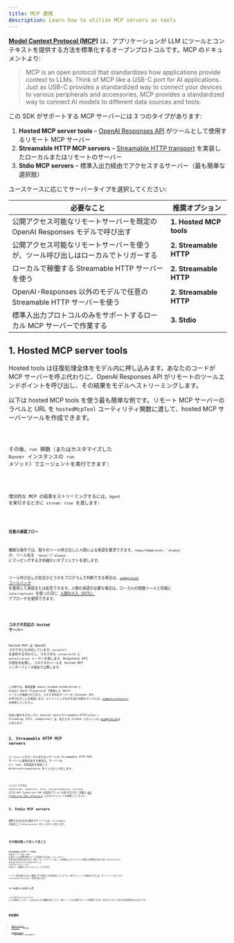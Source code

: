 ```yaml
---
title: MCP 連携
description: Learn how to utilize MCP servers as tools
---
```



[**Model Context Protocol (MCP)**](https://modelcontextprotocol.io) は、アプリケーションが LLM にツールとコンテキストを提供する方法を標準化するオープンプロトコルです。MCP のドキュメントより:

> MCP is an open protocol that standardizes how applications provide context to LLMs. Think of MCP like a USB-C port for AI applications. Just as USB-C provides a standardized way to connect your devices to various peripherals and accessories, MCP provides a standardized way to connect AI models to different data sources and tools.

この SDK がサポートする MCP サーバーには 3 つのタイプがあります:

1. **Hosted MCP server tools** – [OpenAI Responses API](https://platform.openai.com/docs/guides/tools-remote-mcp) がツールとして使用するリモート MCP サーバー
2. **Streamable HTTP MCP servers** – [Streamable HTTP transport](https://modelcontextprotocol.io/docs/concepts/transports#streamable-http) を実装したローカルまたはリモートのサーバー
3. **Stdio MCP servers** – 標準入出力経由でアクセスするサーバー（最も簡単な選択肢）

ユースケースに応じてサーバータイプを選択してください:

| 必要なこと                                                                         | 推奨オプション          |
| ---------------------------------------------------------------------------------- | ----------------------- |
| 公開アクセス可能なリモートサーバーを既定の OpenAI Responses モデルで呼び出す       | **1. Hosted MCP tools** |
| 公開アクセス可能なリモートサーバーを使うが、ツール呼び出しはローカルでトリガーする | **2. Streamable HTTP**  |
| ローカルで稼働する Streamable HTTP サーバーを使う                                  | **2. Streamable HTTP**  |
| OpenAI-Responses 以外のモデルで任意の Streamable HTTP サーバーを使う               | **2. Streamable HTTP**  |
| 標準入出力プロトコルのみをサポートするローカル MCP サーバーで作業する              | **3. Stdio**            |

## 1. Hosted MCP server tools

Hosted tools は往復処理全体をモデル内に押し込みます。あなたのコードが MCP サーバーを呼ぶ代わりに、OpenAI Responses API がリモートのツールエンドポイントを呼び出し、その結果をモデルへストリーミングします。

以下は hosted MCP tools を使う最も簡単な例です。リモート MCP サーバーのラベルと URL を `hostedMcpTool` ユーティリティ関数に渡して、hosted MCP サーバーツールを作成できます。

<Code lang="typescript" code={hostedAgentExample} title="hostedAgent.ts" />

その後、`run` 関数（またはカスタマイズした `Runner` インスタンスの `run` メソッド）でエージェントを実行できます:

<Code
  lang="typescript"
  code={hostedExample}
  title="Run with hosted MCP tools"
/>

増分的な MCP の結果をストリーミングするには、`Agent` を実行するときに `stream: true` を渡します:

<Code
  lang="typescript"
  code={hostedStreamExample}
  title="Run with hosted MCP tools (streaming)"
/>

#### 任意の承認フロー

機微な操作では、個々のツール呼び出しに人間による承認を要求できます。`requireApproval: 'always'` か、ツール名を `'never'`/`'always'` にマッピングするきめ細かいオブジェクトを渡します。

ツール呼び出しが安全かどうかをプログラムで判断できる場合は、[`onApproval` コールバック](https://github.com/openai/openai-agents-js/blob/main/examples/mcp/hosted-mcp-on-approval.ts) を使用して承認または拒否できます。人間の承認が必要な場合は、ローカルの関数ツールと同様に `interruptions` を使った同じ [人間の介入（HITL）](/openai-agents-js/ja/guides/human-in-the-loop/) アプローチを使用できます。

<Code
  lang="typescript"
  code={hostedHITLExample}
  title="Human in the loop with hosted MCP tools"
/>

### コネクタ対応の hosted サーバー

Hosted MCP は OpenAI コネクタにも対応しています。`serverUrl` を提供する代わりに、コネクタの `connectorId` と `authorization` トークンを渡します。Responses API が認証を処理し、コネクタのツールを hosted MCP インターフェース経由で公開します。

<Code
  lang="typescript"
  code={hostedConnectorExample}
  title="Connector-backed hosted MCP tool"
/>

この例では、環境変数 `GOOGLE_CALENDAR_AUTHORIZATION` に Google OAuth Playground で取得した OAuth トークンが格納されており、コネクタ対応サーバーが Calendar API を呼び出すことを承認します。ストリーミングも示す実行可能なサンプルは、[`examples/connectors`](https://github.com/openai/openai-agents-js/tree/main/examples/connectors) を参照してください。

完全に動作するサンプル（Hosted tools/Streamable HTTP/stdio + Streaming、HITL、onApproval）は、私たちの GitHub リポジトリの [examples/mcp](https://github.com/openai/openai-agents-js/tree/main/examples/mcp) にあります。

## 2. Streamable HTTP MCP servers

エージェントがローカルまたはリモートの Streamable HTTP MCP サーバーと直接対話する場合は、サーバーの `url`、`name`、任意設定を指定して `MCPServerStreamableHttp` をインスタンス化します:

<Code
  lang="typescript"
  code={streamableHttpExample}
  title="Run with Streamable HTTP MCP servers"
/>

コンストラクタは `authProvider`、`requestInit`、`fetch`、`reconnectionOptions`、`sessionId` などの MCP TypeScript‑SDK の追加オプションも受け付けます。詳細は [MCP TypeScript SDK repository](https://github.com/modelcontextprotocol/typescript-sdk) とそのドキュメントを参照してください。

## 3. Stdio MCP servers

標準入出力のみを公開するサーバーには、`fullCommand` を指定して `MCPServerStdio` をインスタンス化します:

<Code
  lang="typescript"
  code={stdioExample}
  title="Run with Stdio MCP servers"
/>

## その他の知っておくべきこと

**Streamable HTTP** と **Stdio** の各サーバーでは、`Agent` の実行ごとに利用可能なツールを発見するために `list_tools()` を呼び出す場合があります。特にリモートサーバーでは、この往復によりレイテンシが増える可能性があるため、`MCPServerStdio` または `MCPServerStreamableHttp` に `cacheToolsList: true` を渡して、結果をメモリにキャッシュできます。

ツール一覧が変わらないと確信できる場合にのみ有効化してください。後でキャッシュを無効化するには、サーバーインスタンスで `invalidateToolsCache()` を呼び出します。

### ツールのフィルタリング

`createMCPToolStaticFilter` による静的フィルター、またはカスタム関数を渡すことで、各サーバーから公開するツールを制限できます。両方のアプローチを示す統合例は次のとおりです:

<Code lang="typescript" code={toolFilterExample} title="Tool filtering" />

## 参考資料

- [Model Context Protocol](https://modelcontextprotocol.io/) – 公式仕様
- [examples/mcp](https://github.com/openai/openai-agents-js/tree/main/examples/mcp) – 上記で参照した実行可能デモ
